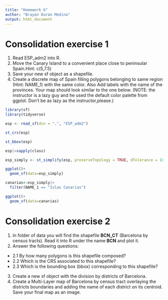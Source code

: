 ```yaml
---
title: "Homework 6"
author: "Brayan Duran Medina"
output: html_document
---
```


# Consolidation exercise 1 ########

1. Read ESP_adm2 into R. 
2. Move the Canary Island to a convenient place close to peninsular Spain.Hint: c(5,7.5) 
3. Save your new sf object as a shapefile.
3. Create a discrete map of Spain filling polygons belonging to same region 
(Hint: NAME_1) with the same color. Also Add labels with the name of the provinces. 
Your map should look similar to the one below. (NOTE: the instructor is a lazy 
guy and he used the default color palette from ggplot. Don't be as lazy as the 
instructor,please.)

```r
library(sf)
library(tidyverse)

esp <- read_sf(dsn = ".", "ESP_adm2") 

st_crs(esp)

st_bbox(esp)

esp|>sapply(class)

esp_simply <- st_simplify(esp, preserveTopology = TRUE, dTolerance = 1000)

ggplot()+
  geom_sf(data=esp_simply)

canarias<-esp_simply|>
  filter(NAME_1 == "Islas Canarias")

ggplot()+
  geom_sf(data=canarias)
```

# Consolidation exercise 2 #######
1. In folder of data you will find the shapefile **BCN_CT** (Barcelona by census tracts). Read it into R under the name **BCN** and plot it. 
2. Answer the following questions: 
  + 2.1 By how many polygons is this shapefile composed?
  + 2.2 Which is the CRS associated to this shapefile? 
  + 2.3 Which is the bounding box (bbox) corresponding to this shapefile? 
3. Create a new sf object with the division by districts of Barcelona. 
4. Create a Multi-Layer map of Barcelona by census tract overlaying the districts boundaries and adding the name of each district on its centroid. Save your final map as an image. 

```r
```